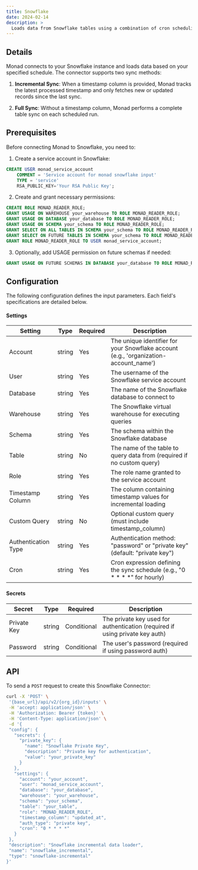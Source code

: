```yaml
---
title: Snowflake
date: 2024-02-14
description: >
  Loads data from Snowflake tables using a combination of cron scheduling and timestamp-based tracking, offering flexible options for full or incremental data syncs.
---
```


## Details
Monad connects to your Snowflake instance and loads data based on your specified schedule. The connector supports two sync methods:

1. **Incremental Sync**: When a timestamp column is provided, Monad tracks the latest processed timestamp and only fetches new or updated records since the last sync.

2. **Full Sync**: Without a timestamp column, Monad performs a complete table sync on each scheduled run.

## Prerequisites
Before connecting Monad to Snowflake, you need to:

1. Create a service account in Snowflake:
```sql
CREATE USER monad_service_account
    COMMENT = 'Service account for monad snowflake input'
    TYPE = 'service'
    RSA_PUBLIC_KEY='Your RSA Public Key';
```

2. Create and grant necessary permissions:
```sql
CREATE ROLE MONAD_READER_ROLE;
GRANT USAGE ON WAREHOUSE your_warehouse TO ROLE MONAD_READER_ROLE;
GRANT USAGE ON DATABASE your_database TO ROLE MONAD_READER_ROLE;
GRANT USAGE ON SCHEMA your_schema TO ROLE MONAD_READER_ROLE;
GRANT SELECT ON ALL TABLES IN SCHEMA your_schema TO ROLE MONAD_READER_ROLE;
GRANT SELECT ON FUTURE TABLES IN SCHEMA your_schema TO ROLE MONAD_READER_ROLE;
GRANT ROLE MONAD_READER_ROLE TO USER monad_service_account;
```

3. Optionally, add USAGE permission on future schemas if needed:
```sql
GRANT USAGE ON FUTURE SCHEMAS IN DATABASE your_database TO ROLE MONAD_READER_ROLE;
```

## Configuration
The following configuration defines the input parameters. Each field's specifications are detailed below.

#### Settings

| Setting | Type | Required | Description |
|---------|------|----------|-------------|
| Account | string | Yes | The unique identifier for your Snowflake account (e.g., 'organization-account_name') |
| User | string | Yes | The username of the Snowflake service account |
| Database | string | Yes | The name of the Snowflake database to connect to |
| Warehouse | string | Yes | The Snowflake virtual warehouse for executing queries |
| Schema | string | Yes | The schema within the Snowflake database |
| Table | string | No | The name of the table to query data from (required if no custom query) |
| Role | string | Yes | The role name granted to the service account |
| Timestamp Column | string | Yes | The column containing timestamp values for incremental loading |
| Custom Query | string | No | Optional custom query (must include timestamp_column) |
| Authentication Type | string | Yes | Authentication method: "password" or "private key" (default: "private key") |
| Cron | string | Yes | Cron expression defining the sync schedule (e.g., "0 * * * *" for hourly) |

#### Secrets

| Secret | Type | Required | Description |
|---------|------|----------|-------------|
| Private Key | string | Conditional | The private key used for authentication (required if using private key auth) |
| Password | string | Conditional | The user's password (required if using password auth) |

## API

To send a `POST` request to create this Snowflake Connector:

```bash
curl -X 'POST' \
 '{base_url}/api/v2/{org_id}/inputs' \
 -H 'accept: application/json' \
 -H 'Authorization: Bearer {token}' \
 -H 'Content-Type: application/json' \
 -d '{
 "config": {
   "secrets": {
     "private_key": {
       "name": "Snowflake Private Key",
       "description": "Private key for authentication",
       "value": "your_private_key"
     }
   },
   "settings": {
     "account": "your_account",
     "user": "monad_service_account",
     "database": "your_database",
     "warehouse": "your_warehouse",
     "schema": "your_schema",
     "table": "your_table",
     "role": "MONAD_READER_ROLE",
     "timestamp_column": "updated_at",
     "auth_type": "private key",
     "cron": "0 * * * *"
   }
 },
 "description": "Snowflake incremental data loader",
 "name": "snowflake_incremental",
 "type": "snowflake-incremental"
}'
```